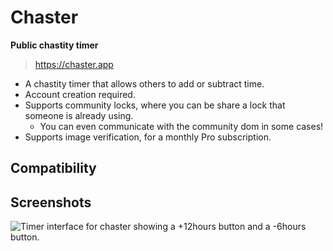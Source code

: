 ---
---

# Chaster
**Public chastity timer**

> https://chaster.app

  - A chastity timer that allows others to add or subtract time.
  - Account creation required.
  - Supports community locks, where you can be share a lock that someone is already using.
    - You can even communicate with the community dom in some cases!
  - Supports image verification, for a monthly Pro subscription.

## Compatibility

<Compatibility web />

## Screenshots

![Timer interface for chaster showing a +12hours button and a -6hours button.](img/chaster.png)
